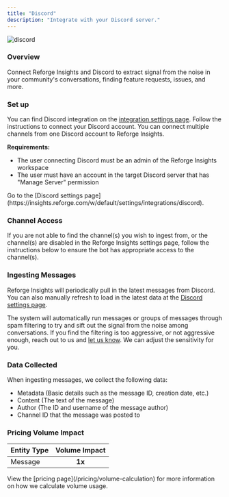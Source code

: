 ```yaml
---
title: "Discord"
description: "Integrate with your Discord server."
---
```


![discord](/images/discord.png)

### Overview

Connect Reforge Insights and Discord to extract signal from the noise in your community's conversations, finding feature requests, issues, and more.

### Set up

You can find Discord integration on the [integration settings page](https://insights.reforge.com/w/default/settings/integrations/discord). Follow the instructions to connect your Discord account. You can connect multiple channels from one Discord account to Reforge Insights.

**Requirements:**

- The user connecting Discord must be an admin of the Reforge Insights workspace
- The user must have an account in the target Discord server that has "Manage Server" permission

<Steps>
  <Step>
    Go to the [Discord settings
    page](https://insights.reforge.com/w/default/settings/integrations/discord).
  </Step>
  <Step title="Confirm via the top-left corner workspace select that you are in the intended workspace" />
  <Step title='Click the "Connect" button to connect your Discord account.' />
  <Step title="Select the server from which you want to ingest message data." />
  <Step title="Select the channel(s) you want to ingest data from." />
  <Step title='Ensure "Read Messages" and "Read Message History" are checked' />
  <Step title='Click "Authorize"' />
  <Step title="Toggle on the channels from which you want to ingest message data" />
</Steps>

### Channel Access

If you are not able to find the channel(s) you wish to ingest from, or the channel(s) are disabled in the Reforge Insights settings page, follow the instructions below to ensure the bot has appropriate access to the channel(s).

<Steps>
  <Step title='Invite "MontereyAI" to the channel you want to ingest data from (necessary if it is a private channel).' />
  <Step title='Right-click on the channel and select "Edit Channel".' />
  <Step title='Select the "Permissions" tab.' />
  <Step title='Click the "+" button to add a new role.' />
  <Step title='Name the role "MontereyAI" or another that is easy to identify and click "Create".' />
  <Step title='Under "General Channel Permissions", enable "View Channel"' />
  <Step title='Under "Text Channel Permissions", enable "Read Message History"' />
  <Step title='Click "Save Changes"' />
</Steps>

### Ingesting Messages

Reforge Insights will periodically pull in the latest messages from Discord. You can also manually refresh to load in the latest data at the [Discord settings page](https://insights.reforge.com/w/default/settings/integrations/discord).

The system will automatically run messages or groups of messages through spam filtering to try and sift out the signal from the noise among conversations. If you find the filtering is too aggressive, or not aggressive enough, reach out to us and [let us know](mailto:support@monterey.ai?subject=Monterey+Spam+Filtering+Sensitivity+Request). We can adjust the sensitivity for you.

### Data Collected

When ingesting messages, we collect the following data:

- Metadata (Basic details such as the message ID, creation date, etc.)
- Content (The text of the message)
- Author (The ID and username of the message author)
- Channel ID that the message was posted to

### Pricing Volume Impact

| Entity Type | Volume Impact |
| :---------- | :-----------: |
| Message     |    **1x**     |

<Info>
  View the [pricing page](/pricing/volume-calculation) for more information on
  how we calculate volume usage.
</Info>
